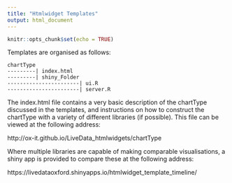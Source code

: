 ```yaml
---
title: "Htmlwidget Templates"
output: html_document
---
```


```r
knitr::opts_chunk$set(echo = TRUE)
```

Templates are organised as follows:

```
chartType
---------| index.html
---------| shiny_Folder
-----------------------| ui.R
-----------------------| server.R
```

The index.html file contains a very basic description of the chartType discussed in the templates, and instructions on how to construct the chartType with a variety of different libraries (if possible). This file can be viewed at the following address:

http://ox-it.github.io/LiveData_htmlwidgets/chartType

Where multiple libraries are capable of making comparable visualisations, a shiny app is provided to compare these at the following address:

https://livedataoxford.shinyapps.io/htmlwidget_template_timeline/